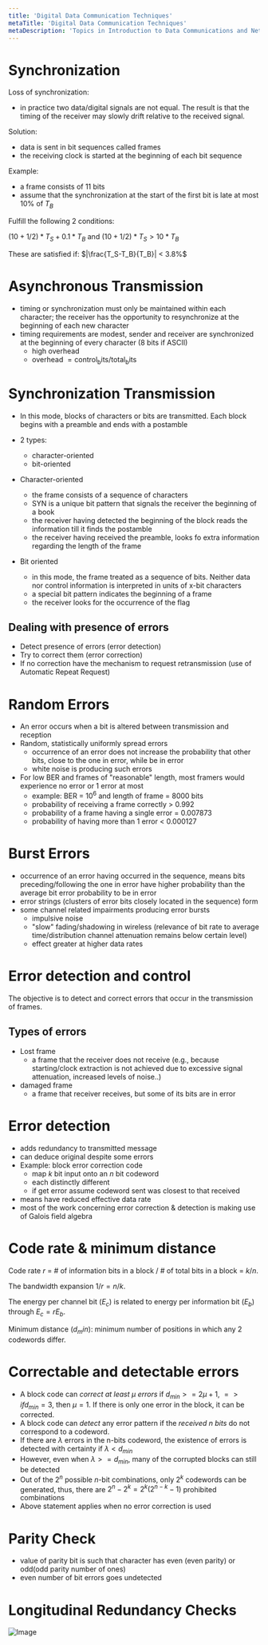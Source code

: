 ```yaml
---
title: 'Digital Data Communication Techniques'
metaTitle: 'Digital Data Communication Techniques'
metaDescription: 'Topics in Introduction to Data Communications and Networking'
---
```


<link
  rel="stylesheet"
  href="https://cdn.jsdelivr.net/npm/katex@0.11.0/dist/katex.min.css"
  integrity="sha384-BdGj8xC2eZkQaxoQ8nSLefg4AV4/AwB3Fj+8SUSo7pnKP6Eoy18liIKTPn9oBYNG"
  crossOrigin="anonymous"
/>

# Synchronization

Loss of synchronization:

- in practice two data/digital signals are not equal. The result is that the timing of the receiver may slowly drift relative to the received signal.

Solution:

- data is sent in bit sequences called frames
- the receiving clock is started at the beginning of each bit sequence

Example:

- a frame consists of 11 bits
- assume that the synchronization at the start of the first bit is late at most 10% of $T_B$

Fulfill the following 2 conditions:

$(10+1/2) * T_S + 0.1 * T_B$ and $(10+1/2) * T_S > 10 * T_B$

These are satisfied if: $|\frac{T_S-T_B}{T_B}| < 3.8%$

# Asynchronous Transmission

- timing or synchronization must only be maintained within each character; the receiver has the opportunity to resynchronize at the beginning of each new character
- timing requirements are modest, sender and receiver are synchronized at the beginning of every character (8 bits if ASCII)
  - high overhead
  - overhead $= \mathrm{control_bits}/\mathrm{total_bits}$

# Synchronization Transmission

- In this mode, blocks of characters or bits are transmitted. Each block begins with a preamble and ends with a postamble
- 2 types:

  - character-oriented
  - bit-oriented

- Character-oriented
  - the frame consists of a sequence of characters
  - SYN is a unique bit pattern that signals the receiver the beginning of a book
  - the receiver having detected the beginning of the block reads the information till it finds the postamble
  - the receiver having received the preamble, looks fo extra information regarding the length of the frame
- Bit oriented
  - in this mode, the frame treated as a sequence of bits. Neither data nor control information is interpreted in units of x-bit characters
  - a special bit pattern indicates the beginning of a frame
  - the receiver looks for the occurrence of the flag

## Dealing with presence of errors

- Detect presence of errors (error detection)
- Try to correct them (error correction)
- If no correction have the mechanism to request retransmission (use of Automatic Repeat Request)

# Random Errors

- An error occurs when a bit is altered between transmission and reception
- Random, statistically uniformly spread errors
  - occurrence of an error does not increase the probability that other bits, close to the one in error, while be in error
  - white noise is producing such errors
- For low BER and frames of "reasonable" length, most framers would experience no error or 1 error at most
  - example: BER = $10^6$ and length of frame = 8000 bits
  - probability of receiving a frame correctly > 0.992
  - probability of a frame having a single error = 0.007873
  - probability of having more than 1 error < 0.000127

# Burst Errors

- occurrence of an error having occurred in the sequence, means bits preceding/following the one in error have higher probability than the average bit error probability to be in error
- error strings (clusters of error bits closely located in the sequence) form
- some channel related impairments producing error bursts
  - impulsive noise
  - "slow" fading/shadowing in wireless (relevance of bit rate to average time/distribution channel attenuation remains below certain level)
  - effect greater at higher data rates

# Error detection and control

The objective is to detect and correct errors that occur in the transmission of frames.

## Types of errors

- Lost frame
  - a frame that the receiver does not receive (e.g., because starting/clock extraction is not achieved due to excessive signal attenuation, increased levels of noise..)
- damaged frame
  - a frame that receiver receives, but some of its bits are in error

# Error detection

- adds redundancy to transmitted message
- can deduce original despite some errors
- Example: block error correction code
  - map $k$ bit input onto an $n$ bit codeword
  - each distinctly different
  - if get error assume codeword sent was closest to that received
- means have reduced effective data rate
- most of the work concerning error correction & detection is making use of Galois field algebra

# Code rate & minimum distance

Code rate $r$ = # of information bits in a block / # of total bits in a block = $k/n$.

The bandwidth expansion $1/r = n/k$.

The energy per channel bit $(E_c)$ is related to energy per information bit ($E_b$) through $E_c = rE_b$.

Minimum distance ($d_min$): minimum number of positions in which any 2 codewords differ.

# Correctable and detectable errors

- A block code can _correct at least $\mu$ errors_ if $d_{min} >= 2\mu +1$, $=> if d_{min}=3$, then $\mu = 1$. If there is only one error in the block, it can be corrected.
- A block code can _detect_ any error pattern if the _received $n$ bits_ do not correspond to a codeword.
- If there are $\lambda$ errors in the n-bits codeword, the existence of errors is detected with certainty if $\lambda < d_{min}$
- However, even when $\lambda >= d_{min}$, many of the corrupted blocks can still be detected
- Out of the $2^n$ possible $n$-bit combinations, only $2^k$ codewords can be generated, thus, there are $2^n-2^k=2^k(2^{n-k}-1)$ prohibited combinations
- Above statement applies when no error correction is used

# Parity Check

- value of parity bit is such that character has even (even parity) or odd(odd parity number of ones)
- even number of bit errors goes undetected

# Longitudinal Redundancy Checks

![Image](https://t4planet.tripod.com/lrc4.GIF)
